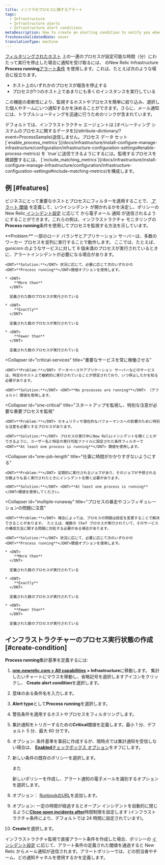 ```yaml
---
title: インフラのプロセスに関するアラート
tags:
  - Infrastructure
  - Infrastructure alerts
  - Infrastructure alert conditions
metaDescription: How to create an alerting condition to notify you when processes have stopped reporting or are not running as expected.
freshnessValidatedDate: never
translationType: machine
---
```


[フィルタリングされたホスト](/docs/infrastructure/new-relic-infrastructure/filter-group/filter-sets-organize-your-infrastructure-hosts) 上の一連のプロセスが設定可能な時間（分）にわたって実行を停止した場合に通知を受け取るには、 のNew Relic Infrastructure <DNT>**Process running**</DNT>[アラート条件](/docs/infrastructure/new-relic-infrastructure/configuration/infrastructure-alerts-add-edit-or-view-host-alert-information) を使用します。これは、たとえば次のような場合に役立ちます。

* ホスト上のいずれかのプロセスが報告を停止する
* プロセスが1つのホスト上であまりにも多くのインスタンスを実行している

この機能の柔軟性により、監視するホストやプロセスを簡単に絞り込み、選択した個人やチームにいつ通知するかを決めることができます。さらに、メール通知には、トラブルシューティングを迅速に行うためのリンクが含まれています。

<Callout variant="important">
  デフォルトでは、インフラストラクチャ エージェントは [オペレーティング システムのプロセスに関するデータを](/attribute-dictionary/?event=ProcessSample)送信しません。プロセス データ セット [`enable_process_metrics`](/docs/infrastructure/install-configure-manage-infrastructure/configuration/infrastructure-configuration-settings#enable-process-metrics) を `true`に送信できるようにするには。監視するプロセスを微調整するには、 [`include_matching_metrics`](/docs/infrastructure/install-configure-manage-infrastructure/configuration/infrastructure-configuration-settings#include-matching-metrics)を構成します。
</Callout>

## 例 [#features]

ビジネスにとって重要なホストとプロセスにフィルターを適用することで、[ アラート 閾値](/docs/alerts/new-relic-alerts/getting-started/alerts-glossary#alert-threshold) を定義して、いつインシデント が開かれるかを決定し、ポリシーのNew Relic[ インシデント設定](/docs/alerts/new-relic-alerts/configuring-alert-policies/specify-when-new-relic-creates-incidents) に応じて から電子メール 通知 が送信されるようにすることができます。これらの例は、インフラストラクチャ モニタリングの<DNT>**Process running**</DNT>条件を使用してプロセスを監視する方法を示しています。

<CollapserGroup>
  <Collapser
    id="processes-load"
    title="負荷を満たすのに十分なプロセスが稼働していること"
  >
    <DNT>**Problem:**</DNT> 一部のロード バランサとアプリケーション サーバーは、多数のワーカー プロセスを並列に実行することで動作します。 ここでは、たとえば、gunicorn のようなサービスに対して 8 個未満のプロセスが実行されているときに、アラートインシデントが必要になる場合があります。

    <DNT>**Solution:**</DNT> 状況に応じて、必要に応じて次のいずれかの<DNT>**Process running**</DNT>閾値オプションを使用します。

    * <DNT>
        **More than**
      </DNT>

      定義された数のプロセスが実行されている

    * <DNT>
        **Exactly**
      </DNT>

      定義された数のプロセスが実行されている

    * <DNT>
        **Fewer than**
      </DNT>

      定義された数のプロセスが実行されている
  </Collapser>

  <Collapser
    id="critical-services"
    title="重要なサービスを常に稼働させる"
  >
    <DNT>**Problem:**</DNT> データベースやアプリケーション サーバーなどのサービスは、特定のホスト上で継続的に実行されていることが想定されており、いつ停止したかを知る必要があります。

    <DNT>**Solution:**</DNT> <DNT>**No processes are running**</DNT> （デフォルト）閾値を使用します。
  </Collapser>

  <Collapser
    id="one-critical"
    title="スタートアップを監視し、特別な注意が必要な重要プロセスを監視"
  >
    <DNT>**Problem:**</DNT> セキュリティや潜在的なパフォーマンスへの影響のために特別な注意を必要とするプロセスがあります。

    <DNT>**Solution:**</DNT> プロセスの実行中にNew Relicインシデントを開くことができるように、ユーザー名と特定の実行可能ファイルに設定された条件フィルターで <DNT>**At least one process is running**</DNT> 閾値を使用します。
  </Collapser>

  <Collapser
    id="one-job-length"
    title="仕事に時間がかかりすぎないようにする"
  >
    <DNT>**Problem:**</DNT> 定期的に実行されるジョブがあり、そのジョブが予想される分数よりも長く実行されたときにインシデントを開く必要があります。

    <DNT>**Solution:**</DNT> <DNT>**At least one process is running**</DNT>閾値を使用してください。
  </Collapser>

  <Collapser
    id="multiple-runaway"
    title="プロセスの暴走やコンフィギュレーションの問題に注意"
  >
    <DNT>**Problem:**</DNT> 場合によっては、プロセスの問題は設定を変更することで解決できることがあります。 たとえば、複数の Chef プロセスが実行されていて、そのサービスの構成方法に関する問題に対処する必要がある場合があります。

    <DNT>**Solution:**</DNT> 状況に応じて、必要に応じて次のいずれかの<DNT>**Process running**</DNT>閾値オプションを使用します。

    * <DNT>
        **More than**
      </DNT>

      定義された数のプロセスが実行されている

    * <DNT>
        **Exactly**
      </DNT>

      定義された数のプロセスが実行されている

    * <DNT>
        **Fewer than**
      </DNT>

      定義された数のプロセスが実行されている
  </Collapser>
</CollapserGroup>

## インフラストラクチャーのプロセス実行状態の作成 [#create-condition]

<DNT>**Process running**</DNT>集計基準を定義するには:

1. <DNT>**[one.newrelic.com > All capabilities](https://one.newrelic.com/all-capabilities) > Infrastructure**</DNT>に移動します。 集計したいチャートにマウスを移動し、省略記号を選択します<Icon name="fe-more-horizontal"/>アイコンをクリックし、 <DNT>**Create alert condition**</DNT>を選択します。

2. 意味のある条件名を入力します。

3. <DNT>**Alert type**</DNT>として<DNT>**Process running**</DNT>を選択します。

4. 警告条件を適用するホストやプロセスをフィルタリングします。

5. 集計通知をトリガーするための<DNT>**Critical**</DNT>閾値を定義します。最小 1 分、デフォルト 5 分、最大 60 分です。

6. オプション: 条件基準を事前に作成するが、現時点では集計通知を受信しない場合は、 [<DNT>**Enabled**</DNT>チェックボックス オプション](/docs/infrastructure/new-relic-infrastructure/configuration/infrastructure-alerts-add-edit-or-view-host-alert-information#enabled)をオフにします。

7. 新しい条件の既存のポリシーを選択します。

   また

   新しいポリシーを作成し、アラート通知の電子メールを識別するオプションを選択します。

8. オプション： [RunbookのURL](#runbook-url-infrastructure)を追加します。

9. オプション: 一定の時間が経過するとオープン インシデントを自動的に閉じるように[<DNT>**Close open incidents after**</DNT>](#incident-time-limit)時間制限を設定します (インフラストラクチャ条件により、デフォルトでは 24 時間に設定されています)。

10. <DNT>**Create**</DNT>を選択します。

インフラストラクチャ監視で直接アラート条件を作成した場合、ポリシーの [インシデント設定](/docs/alerts/new-relic-alerts/configuring-alert-policies/specify-when-new-relic-creates-incidents) に応じて、アラート条件の定義された閾値を通過すると New Relic からメール通知が送信されます。アラートポリシーでは、どの担当者やチーム、どの通知チャネルを使用するかを定義します。

